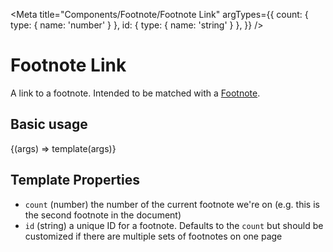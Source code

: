 
<Meta
  title="Components/Footnote/Footnote Link"
  argTypes={{
    count: { type: { name: 'number' } },
    id: { type: { name: 'string' } },
  }}
/>

# Footnote Link

A link to a footnote. Intended to be matched with a [Footnote](/docs/components-footnote-footnote--basic).

## Basic usage

<Canvas>
  <Story
    name="Basic"
    args={{ count: 1 }}
    parameters={{
      docs: {
        source: {
          code: footnoteLinkSource,
        },
      },
    }}
  >
    {(args) => template(args)}
  </Story>
</Canvas>

## Template Properties

- `count` (number) the number of the current footnote we're on (e.g. this is the second footnote in the document)
- `id` (string) a unique ID for a footnote. Defaults to the `count` but should be customized if there are multiple sets of footnotes on one page
